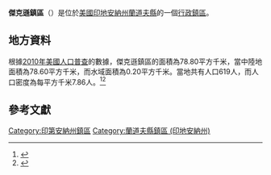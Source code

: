 {{noteTA
|G1=USState
|G2=地名
|G3=Unit
}}
{{Infobox settlement
|official_name            = 傑克遜鎮區
|native_name = Jackson Township
|settlement_type          = [[行政鎮區|行政鎮區]]
|image_skyline            = 
|imagesize                = 
|image_map                = Map highlighting Jackson Township, Randolph County, Indiana.svg
|mapsize                  = 250px
|pushpin_map  =USA Indiana
|pushpin_label = 傑克遜鎮區
|pushpin_label_position   = top
|pushpin_map_caption      = 傑克遜鎮區在印地安納州的位置
|subdivision_type         = [[世界政區索引|國家]]
|subdivision_type1        = [[美国州份|州份]]
|subdivision_type2        = [[印地安納州行政区划|縣]]
|subdivision_name         = [[美国|美国]]
|subdivision_name1        = [[印地安納州|印地安納州]]
|subdivision_name2        = [[蘭道夫縣_(印地安納州)|蘭道夫縣]]
|elevation_ft             = 1030
|elevation_m              = 314
|timezone                 = [[北美东部時區|北美东部時區]]
|area_total_km2           = 78.80
|area_land_km2            = 78.60
|area_water_km2           = 0.20
|area_total_sq_mi         = 
|area_land_sq_mi          = 
|area_water_sq_mi         = 
|population_as_of         = [[2010年美國人口普查|2010]]
|population_footnotes     = 
|population_total         = 619
|population_density_km2   = auto
|population_density_sq_mi = auto
|utc_offset               = -5
|coordinates              = {{coord|40|15|51|N|84|51|19|W|type:city_region:US-AL_source:GNS-enwiki|display=inline,title}}
| coor_pinpoint           = 
| coordinates_footnotes   = 
|timezone_DST             = EDT
|utc_offset_DST           = -4
|postal_code_type         = [[美國郵區編號|郵區編號]]
|postal_code              = 
|area_code                = {{link-en|电话区号765|Area code 765|765}}
|blank_name = [[地名信息系统|GNIS ID]]
|blank_info = 453463
}}
'''傑克遜鎮區'''（{{lang-en|Jackson Township}}）是位於[[美國|美國]][[印地安納州|印地安納州]][[蘭道夫縣_(印地安納州)|蘭道夫縣]]的一個[[行政鎮區|行政鎮區]]。

== 地方資料 ==
根據[[2010年美國人口普查|2010年美國人口普查]]的數據，傑克遜鎮區的面積為78.80平方千米，當中陸地面積為78.60平方千米，而水域面積為0.20平方千米。當地共有人口619人，而人口密度為每平方千米7.86人。<ref name="GR8">{{cite web|url=http://factfinder2.census.gov|publisher=[[美国人口调查局|美国人口调查局]]|accessdate=2011-05-14|title=American FactFinder|archive-date=2013-09-11|archive-url=https://web.archive.org/web/20130911234518/http://factfinder2.census.gov/|dead-url=no}}</ref><ref>{{cite web|url=https://www.citypopulation.de/en/usa/indiana/admin/|title=USA: Indiana (Counties and Townships) - City Population|access-date=2020-08-17|archive-date=2020-04-22|archive-url=https://web.archive.org/web/20200422090607/https://www.citypopulation.de/en/usa/indiana/admin/}}</ref>

== 參考文獻 ==
{{reflist}}

{{蘭道夫縣 (印地安納州)}}

{{DEFAULTSORT:Jackson Township}}
[[Category:印第安納州鎮區|Category:印第安納州鎮區]]
[[Category:蘭道夫縣鎮區_(印地安納州)|Category:蘭道夫縣鎮區 (印地安納州)]]

{{Indiana-geo-stub}}